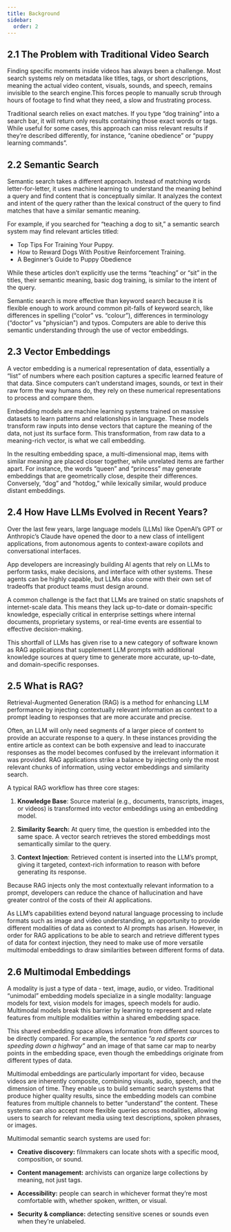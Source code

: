 ```yaml
---
title: Background
sidebar:
  order: 2
---
```



## 2.1 The Problem with Traditional Video Search

<ThemedDiagram src='simplified_architecture.png' alt='Kubrick Search' />

Finding specific moments inside videos has always been a challenge. Most search
systems rely on metadata like titles, tags, or short descriptions, meaning the
actual video content, visuals, sounds, and speech, remains invisible to the
search engine.This forces people to manually scrub through hours of footage to
find what they need, a slow and frustrating process.

Traditional search relies on exact matches. If you type “dog training” into a
search bar, it will return only results containing those exact words or tags.
While useful for some cases, this approach can miss relevant results if they’re
described differently, for instance, “canine obedience” or “puppy learning
commands”.

## **2.2 Semantic Search**

Semantic search takes a different approach. Instead of matching words
letter-for-letter, it uses machine learning to understand the meaning behind a
query and find content that is conceptually similar. It analyzes the context and
intent of the query rather than the lexical construct of the query to find
matches that have a similar semantic meaning.

<ThemedDiagram src='simplified_architecture.png' alt='Kubrick Search' />

For example, if you searched for “teaching a dog to sit,” a semantic search
system may find relevant articles titled:

- Top Tips For Training Your Puppy.
- How to Reward Dogs With Positive Reinforcement Training.
- A Beginner’s Guide to Puppy Obedience

While these articles don’t explicitly use the terms “teaching” or “sit” in the
titles, their semantic meaning, basic dog training, is similar to the intent of
the query.

Semantic search is more effective than keyword search because it is flexible
enough to work around common pit-falls of keyword search, like differences in
spelling (“color” vs. “colour”), differences in terminology (“doctor” vs
"physician") and typos. Computers are able to derive this semantic understanding
through the use of vector embeddings.

## **2.3 Vector Embeddings**

A vector embedding is a numerical representation of data, essentially a “list”
of numbers where each position captures a specific learned feature of that data.
Since computers can’t understand images, sounds, or text in their raw form the
way humans do, they rely on these numerical representations to process and
compare them.

Embedding models are machine learning systems trained on massive datasets to
learn patterns and relationships in language. These models transform raw inputs
into dense vectors that capture the meaning of the data, not just its surface
form. This transformation, from raw data to a meaning-rich vector, is what we
call embedding.

<ThemedDiagram src='simplified_architecture.png' alt='Kubrick Search' />

In the resulting embedding space, a multi-dimensional map, items with similar
meaning are placed closer together, while unrelated items are farther apart. For
instance, the words “queen” and “princess” may generate embeddings that are
geometrically close, despite their differences. Conversely, “dog” and “hotdog,”
while lexically similar, would produce distant embeddings.

<ThemedDiagram src='simplified_architecture.png' alt='Kubrick Search' />

## **2.4 How Have LLMs Evolved in Recent Years?**

Over the last few years, large language models (LLMs) like OpenAI’s GPT or
Anthropic’s Claude have opened the door to a new class of intelligent
applications, from autonomous agents to context-aware copilots and
conversational interfaces.

App developers are increasingly building AI agents that rely on LLMs to perform
tasks, make decisions, and interface with other systems. These agents can be
highly capable, but LLMs also come with their own set of tradeoffs that product
teams must design around.

A common challenge is the fact that LLMs are trained on static snapshots of
internet-scale data. This means they lack up-to-date or domain-specific
knowledge, especially critical in enterprise settings where internal documents,
proprietary systems, or real-time events are essential to effective
decision-making.

This shortfall of LLMs has given rise to a new category of software known as RAG
applications that supplement LLM prompts with additional knowledge sources at
query time to generate more accurate, up-to-date, and domain-specific responses.

## **2.5 What is RAG?**

Retrieval-Augmented Generation (RAG) is a method for enhancing LLM performance
by injecting contextually relevant information as context to a prompt leading to
responses that are more accurate and precise.

Often, an LLM will only need segments of a larger piece of content to provide an
accurate response to a query. In these instances providing the entire article as
context can be both expensive and lead to inaccurate responses as the model
becomes confused by the irrelevant information it was provided. RAG applications
strike a balance by injecting only the most relevant chunks of information,
using vector embeddings and similarity search.

<ThemedDiagram src='simplified_architecture.png' alt='Kubrick Search' />

A typical RAG workflow has three core stages:

1. **Knowledge Base**: Source material (e.g., documents, transcripts, images, or
   videos) is transformed into vector embeddings using an embedding model.

2. **Similarity Search:** At query time, the question is embedded into the same
   space. A vector search retrieves the stored embeddings most semantically
   similar to the query.

3. **Context Injection**: Retrieved content is inserted into the LLM’s prompt,
   giving it targeted, context-rich information to reason with before generating
   its response.

Because RAG injects only the most contextually relevant information to a prompt,
developers can reduce the chance of hallucination and have greater control of
the costs of their AI applications.

<ThemedDiagram src='simplified_architecture.png' alt='Kubrick Search' />

As LLM’s capabilities extend beyond natural language processing to include
formats such as image and video understanding, an opportunity to provide
different modalities of data as context to AI prompts has arisen. However, in
order for RAG applications to be able to search and retrieve different types of
data for context injection, they need to make use of more versatile multimodal
embeddings to draw similarities between different forms of data.

## **2.6 Multimodal Embeddings**

A modality is just a type of data \- text, image, audio, or video. Traditional
“unimodal” embedding models specialize in a single modality: language models for
text, vision models for images, speech models for audio. Multimodal models break
this barrier by learning to represent and relate features from multiple
modalities within a shared embedding space.

<ThemedDiagram src='simplified_architecture.png' alt='Kubrick Search' />

This shared embedding space allows information from different sources to be
directly compared. For example, the sentence _“a red sports car speeding down a
highway”_ and an image of that same car map to nearby points in the embedding
space, even though the embeddings originate from different types of data.

<ThemedDiagram src='simplified_architecture.png' alt='Kubrick Search' />

Multimodal embeddings are particularly important for video, because videos are
inherently composite, combining visuals, audio, speech, and the dimension of
time. They enable us to build semantic search systems that produce higher
quality results, since the embedding models can combine features from multiple
channels to better “understand” the content. These systems can also accept more
flexible queries across modalities, allowing users to search for relevant media
using text descriptions, spoken phrases, or images.

Multimodal semantic search systems are used for:

- **Creative discovery:** filmmakers can locate shots with a specific mood,
  composition, or sound.

- **Content management:** archivists can organize large collections by meaning,
  not just tags.

- **Accessibility:** people can search in whichever format they’re most
  comfortable with, whether spoken, written, or visual.

- **Security & compliance:** detecting sensitive scenes or sounds even when
  they’re unlabeled.
